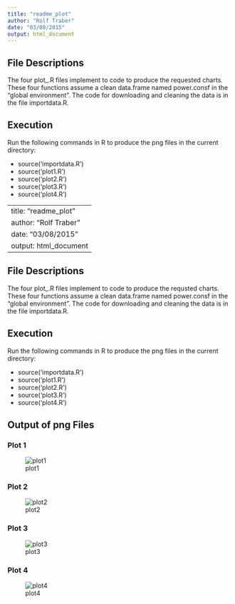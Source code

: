 ```yaml
---
title: "readme_plot"
author: "Rolf Traber"
date: "03/08/2015"
output: html_document
---
```


## File Descriptions

The four plot_.R files implement to code to produce the requested charts. These four functions assume a clean data.frame named power.consf in the "global environment". The code for downloading and cleaning the data is in the file importdata.R.

## Execution
Run the following commands in R to produce the png files in the current directory:

* source('importdata.R')
* source('plot1.R')
* source('plot2.R')
* source('plot3.R')
* source('plot4.R')

---
title: "readme_plot"
author: "Rolf Traber"
date: "03/08/2015"
output: html_document
---

## File Descriptions

The four plot_.R files implement to code to produce the requsted charts. These four functions assume a clean data.frame named power.consf in the "global environment". The code for downloading and cleaning the data is in the file importdata.R.

## Execution
Run the following commands in R to produce the png files in the current directory:

* source('importdata.R')
* source('plot1.R')
* source('plot2.R')
* source('plot3.R')
* source('plot4.R')

## Output of png Files
### Plot 1
![plot1](plot1.png) 

### Plot 2
![plot2](plot2.png) 

### Plot 3
![plot3](plot3.png) 

### Plot 4
![plot4](plot4.png) 

